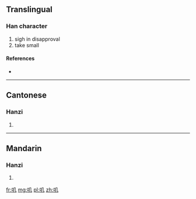{{also|嘰}}
==Translingual==

===Han character===
{{Han char|rn=30|rad=口|as=02|sn=5|four=|canj=口竹弓 (RHN)}}

# sigh in disapproval
# take small

====References====
* {{Han ref|kx=0173.060|hdz=10572.040|uh=53FD|ud=21501}}

----

==Cantonese==

===Hanzi===
{{yue-hanzi|jyut=|y=gei1|tra=嘰}}

# {{defn|Cantonese|sort=口02}}

----

==Mandarin==

===Hanzi===
{{cmn-hanzi|tra=嘰|pin=[[jī]] ([[ji1]])|wg=chi<sup>1</sup>}}

# {{defn|Mandarin|sort=口02}}

[[fr:叽]]
[[mg:叽]]
[[pl:叽]]
[[zh:叽]]